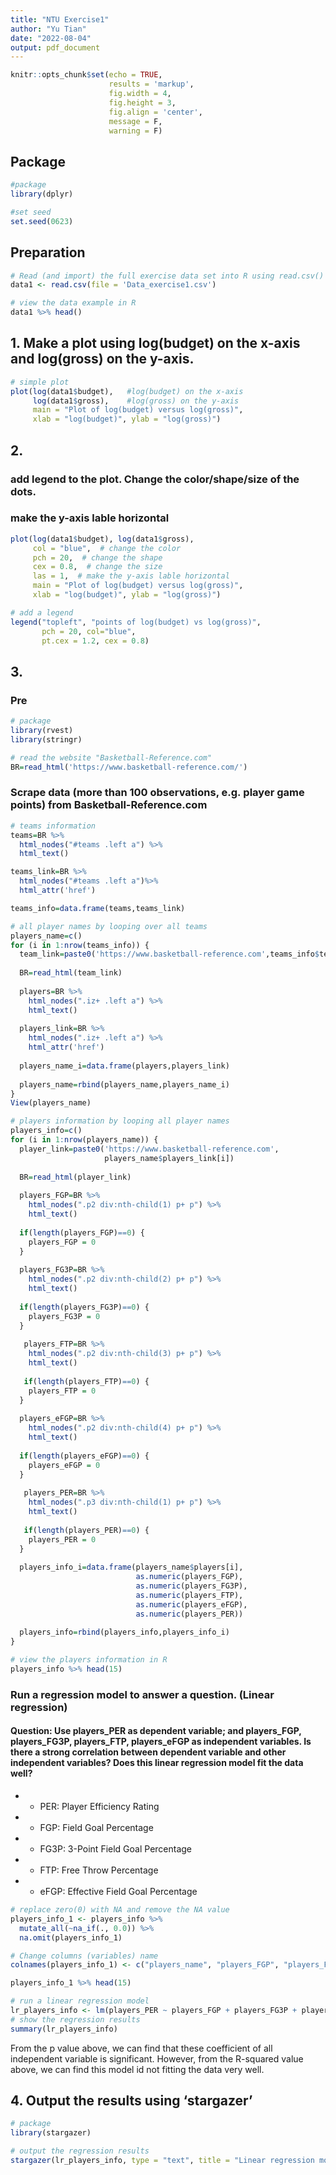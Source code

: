 ```yaml
---
title: "NTU Exercise1"
author: "Yu Tian"
date: "2022-08-04"
output: pdf_document
---
```


```r
knitr::opts_chunk$set(echo = TRUE,
                      results = 'markup',
                      fig.width = 4,
                      fig.height = 3,
                      fig.align = 'center',
                      message = F,
                      warning = F)
```

## Package 
```r
#package
library(dplyr)

#set seed
set.seed(0623)
```

## Preparation
```r
# Read (and import) the full exercise data set into R using read.csv()
data1 <- read.csv(file = 'Data_exercise1.csv')

# view the data example in R
data1 %>% head()
```


## 1. Make a plot using log(budget) on the x-axis and log(gross) on the y-axis.
```r
# simple plot
plot(log(data1$budget),   #log(budget) on the x-axis
     log(data1$gross),    #log(gross) on the y-axis
     main = "Plot of log(budget) versus log(gross)",
     xlab = "log(budget)", ylab = "log(gross)")
```


## 2. 
### add legend to the plot. Change the color/shape/size of the dots. 
### make the y-axis lable horizontal  

```r
plot(log(data1$budget), log(data1$gross), 
     col = "blue",  # change the color
     pch = 20,  # change the shape
     cex = 0.8,  # change the size
     las = 1,  # make the y-axis lable horizontal
     main = "Plot of log(budget) versus log(gross)",
     xlab = "log(budget)", ylab = "log(gross)")

# add a legend
legend("topleft", "points of log(budget) vs log(gross)", 
       pch = 20, col="blue", 
       pt.cex = 1.2, cex = 0.8)
```


## 3.  
### Pre
```r
# package
library(rvest)
library(stringr)

# read the website "Basketball-Reference.com"
BR=read_html('https://www.basketball-reference.com/')
```

### Scrape data (more than 100 observations, e.g. player game points) from Basketball-Reference.com
```r
# teams information
teams=BR %>%
  html_nodes("#teams .left a") %>%
  html_text()

teams_link=BR %>%
  html_nodes("#teams .left a")%>% 
  html_attr('href')

teams_info=data.frame(teams,teams_link)
```


```r
# all player names by looping over all teams
players_name=c()
for (i in 1:nrow(teams_info)) {
  team_link=paste0('https://www.basketball-reference.com',teams_info$teams_link[i])
  
  BR=read_html(team_link)
  
  players=BR %>%
    html_nodes(".iz+ .left a") %>%
    html_text()
  
  players_link=BR %>%
    html_nodes(".iz+ .left a") %>%
    html_attr('href')
  
  players_name_i=data.frame(players,players_link)
  
  players_name=rbind(players_name,players_name_i)
}
View(players_name)
```


```r
# players information by looping all player names
players_info=c()
for (i in 1:nrow(players_name)) {
  player_link=paste0('https://www.basketball-reference.com',
                     players_name$players_link[i])
  
  BR=read_html(player_link)
  
  players_FGP=BR %>%
    html_nodes(".p2 div:nth-child(1) p+ p") %>%
    html_text()
  
  if(length(players_FGP)==0) {
    players_FGP = 0
  }
  
  players_FG3P=BR %>%
    html_nodes(".p2 div:nth-child(2) p+ p") %>%
    html_text()
  
  if(length(players_FG3P)==0) {
    players_FG3P = 0
  }
  
   players_FTP=BR %>%
    html_nodes(".p2 div:nth-child(3) p+ p") %>%
    html_text()
   
   if(length(players_FTP)==0) {
    players_FTP = 0
  }
  
  players_eFGP=BR %>%
    html_nodes(".p2 div:nth-child(4) p+ p") %>%
    html_text()
  
  if(length(players_eFGP)==0) {
    players_eFGP = 0
  }
  
   players_PER=BR %>%
    html_nodes(".p3 div:nth-child(1) p+ p") %>%
    html_text()
   
   if(length(players_PER)==0) {
    players_PER = 0
  }
  
  players_info_i=data.frame(players_name$players[i],
                            as.numeric(players_FGP),
                            as.numeric(players_FG3P),
                            as.numeric(players_FTP),
                            as.numeric(players_eFGP),
                            as.numeric(players_PER))
  
  players_info=rbind(players_info,players_info_i)
}

# view the players information in R
players_info %>% head(15)
```


### Run a regression model to answer a question. (Linear regression)

#### Question: Use players_PER as dependent variable; and players_FGP, players_FG3P, players_FTP, players_eFGP as independent variables. Is there a strong correlation between dependent variable and other independent variables? Does this linear regression model fit the data well?

- * PER: Player Efficiency Rating
- * FGP: Field Goal Percentage
- * FG3P: 3-Point Field Goal Percentage
- * FTP: Free Throw Percentage
- * eFGP: Effective Field Goal Percentage

```r
# replace zero(0) with NA and remove the NA value
players_info_1 <- players_info %>% 
  mutate_all(~na_if(., 0.0)) %>%
  na.omit(players_info_1)

# Change columns (variables) name
colnames(players_info_1) <- c("players_name", "players_FGP", "players_FG3P", "players_FTP", "players_eFGP", "players_PER")

players_info_1 %>% head(15)
```


```r
# run a linear regression model
lr_players_info <- lm(players_PER ~ players_FGP + players_FG3P + players_FTP + players_eFGP, data = players_info_1)
# show the regression results
summary(lr_players_info)
```
From the p value above, we can find that these coefficient of all independent variable is significant. However, from the R-squared value above, we can find this model id not fitting the data very well.


## 4. Output the results using 'stargazer'
```r
# package
library(stargazer)

# output the regression results
stargazer(lr_players_info, type = "text", title = "Linear regression model of player information")
```





